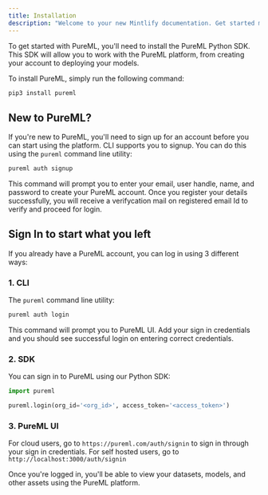 ```yaml
---
title: Installation
description: "Welcome to your new Mintlify documentation. Get started making it yours."
---
```


To get started with PureML, you'll need to install the PureML Python SDK. This SDK will allow you to work with the PureML platform, from creating your account to deploying your models.

To install PureML, simply run the following command:

```bash
pip3 install pureml
```

## New to PureML?

If you're new to PureML, you'll need to sign up for an account before you can start using the platform. CLI supports you to signup. You can do this using the `pureml` command line utility:

```bash
pureml auth signup
```

This command will prompt you to enter your email, user handle, name, and password to create your PureML account. Once you register your details successfully, you will receive a verifycation mail on registered email Id to verify and proceed for login.

## Sign In to start what you left

If you already have a PureML account, you can log in using 3 different ways:
### 1. CLI

The `pureml` command line utility:

```bash
pureml auth login
```

This command will prompt you to PureML UI. Add your sign in credentials and you should see successful login on entering correct credentials.

### 2. SDK

You can sign in to PureML using our Python SDK:

```python
import pureml

pureml.login(org_id='<org_id>', access_token='<access_token>')
```

### 3. PureML UI

For cloud users, go to `https://pureml.com/auth/signin` to sign in through your sign in credentials. For self hosted users, go to `http://localhost:3000/auth/signin`

Once you're logged in, you'll be able to view your datasets, models, and other assets using the PureML platform.
